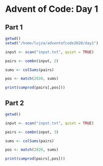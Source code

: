 # Advent of Code: Day 1 

## Part 1
```r
getwd()
setwd("/home/lujza/adventofcode2020/day1")

input <- scan("input.txt", quiet = TRUE)

pairs <- combn(input, 2)

sums <- colSums(pairs)

pos <- match(2020, sums)

print(cumprod(pairs[,pos]))

```

## Part 2
```r
getwd()

input <- scan("input.txt", quiet = TRUE)

pairs <- combn(input, 3)

sums <- colSums(pairs)

pos <- match(2020, sums)

print(cumprod(pairs[,pos]))

```